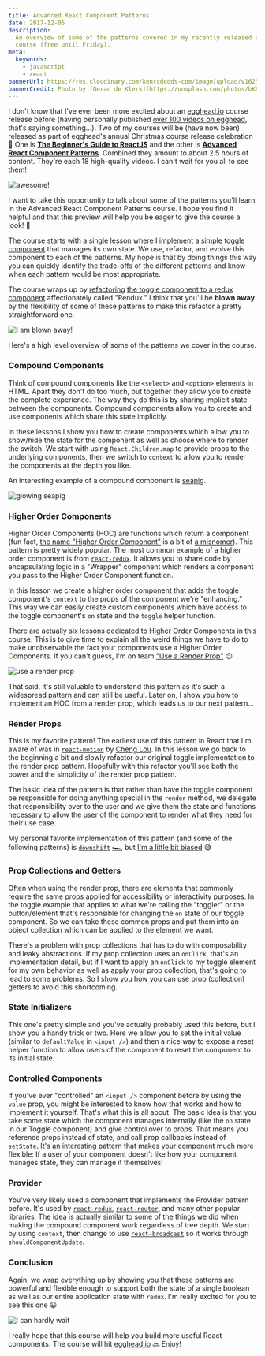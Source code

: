 ```yaml
---
title: Advanced React Component Patterns
date: 2017-12-05
description:
  An overview of some of the patterns covered in my recently released egghead.io
  course (free until Friday).
meta:
  keywords:
    - javascript
    - react
bannerUrl: https://res.cloudinary.com/kentcdodds-com/image/upload/v1625030268/kentcdodds.com/content/blog/advanced-react-component-patterns/images/banner.jpg
bannerCredit: Photo by [Geran de Klerk](https://unsplash.com/photos/bKhETeDV1WM)
---
```


I don't know that I've ever been more excited about an
[egghead.io](http://egghead.io) course release before (having personally
published
[over 100 videos on egghead](https://egghead.io/instructors/kentcdodds), that's
saying something...). Two of my courses will be (have now been) released as part
of egghead's annual Christmas course release celebration 🎉 One is
[**The Beginner's Guide to ReactJS**](https://egghead.io/courses/the-beginner-s-guide-to-reactjs)
and the other is
[**Advanced React Component Patterns**](https://egghead.io/courses/advanced-react-component-patterns).
Combined they amount to about 2.5 hours of content. They're each 18 high-quality
videos. I can't wait for you all to see them!

![awesome!](https://res.cloudinary.com/kentcdodds-com/image/upload/v1625030270/kentcdodds.com/content/blog/advanced-react-component-patterns/images/0.gif)

I want to take this opportunity to talk about some of the patterns you'll learn
in the Advanced React Component Patterns course. I hope you find it helpful and
that this preview will help you be eager to give the course a look! 👀

The course starts with a single lesson where I
[implement](https://github.com/kentcdodds/advanced-react-patterns/blob/736bc941e629af5acae2e827356d6996e923780e/01-intro-to-react-toggled/index.html)
[a simple toggle component](https://cdn.rawgit.com/kentcdodds/advanced-react-patterns/736bc941e629af5acae2e827356d6996e923780e/01-intro-to-react-toggled/index.html)
that manages its own state. We use, refactor, and evolve this component to each
of the patterns. My hope is that by doing things this way you can quickly
identify the trade-offs of the different patterns and know when each pattern
would be most appropriate.

The course wraps up by
[refactoring](https://github.com/kentcdodds/advanced-react-patterns/blob/736bc941e629af5acae2e827356d6996e923780e/18-use-redux-with-render-props/index.html)
[the toggle component to a redux component](https://cdn.rawgit.com/kentcdodds/advanced-react-patterns/736bc941e629af5acae2e827356d6996e923780e/18-use-redux-with-render-props/index.html)
affectionately called "Rendux." I think that you'll be **blown away** by the
flexibility of some of these patterns to make this refactor a pretty
straightforward one.

![I am blown away!](https://res.cloudinary.com/kentcdodds-com/image/upload/v1625030269/kentcdodds.com/content/blog/advanced-react-component-patterns/images/1.gif)

Here's a high level overview of some of the patterns we cover in the course.

### Compound Components

Think of compound components like the `<select>` and `<option>` elements in
HTML. Apart they don't do too much, but together they allow you to create the
complete experience. The way they do this is by sharing implicit state between
the components. Compound components allow you to create and use components which
share this state implicitly.

In these lessons I show you how to create components which allow you to
show/hide the state for the component as well as choose where to render the
switch. We start with using `React.Children.map` to provide props to the
underlying components, then we switch to `context` to allow you to render the
components at the depth you like.

An interesting example of a compound component is
[seapig](https://www.npmjs.com/package/seapig).

![glowing seapig](https://res.cloudinary.com/kentcdodds-com/image/upload/v1625030267/kentcdodds.com/content/blog/advanced-react-component-patterns/images/2.gif)

### Higher Order Components

Higher Order Components (HOC) are functions which return a component (fun fact,
[the name "Higher Order Component"](https://twitter.com/kentcdodds/status/930832776907046912)
is a bit of
[a misnomer](https://twitter.com/kentcdodds/status/930844136617533441)). This
pattern is pretty widely popular. The most common example of a higher order
component is from [`react-redux`](https://www.npmjs.com/package/react-redux). It
allows you to share code by encapsulating logic in a "Wrapper" component which
renders a component you pass to the Higher Order Component function.

In this lesson we create a higher order component that adds the toggle
component's `context` to the props of the component we're "enhancing." This way
we can easily create custom components which have access to the toggle
component's `on` state and the `toggle` helper function.

There are actually six lessons dedicated to Higher Order Components in this
course. This is to give time to explain all the weird things we have to do to
make unobservable the fact your components use a Higher Order Components. If you
can't guess, I'm on team
["Use a Render Prop"](https://cdb.reacttraining.com/use-a-render-prop-50de598f11ce)
😉

![use a render prop](https://res.cloudinary.com/kentcdodds-com/image/upload/v1625030269/kentcdodds.com/content/blog/advanced-react-component-patterns/images/3.gif)

That said, it's still valuable to understand this pattern as it's such a
widespread pattern and can still be useful. Later on, I show you how to
implement an HOC from a render prop, which leads us to our next pattern...

### Render Props

This is my favorite pattern! The earliest use of this pattern in React that I'm
aware of was in [`react-motion`](https://github.com/chenglou/react-motion) by
[Cheng Lou](https://twitter.com/_chenglou). In this lesson we go back to the
beginning a bit and slowly refactor our original toggle implementation to the
render prop pattern. Hopefully with this refactor you'll see both the power and
the simplicity of the render prop pattern.

The basic idea of the pattern is that rather than have the toggle component be
responsible for doing anything special in the `render` method, we delegate that
responsibility over to the user and we give them the state and functions
necessary to allow the user of the component to render what they need for their
use case.

My personal favorite implementation of this pattern (and some of the following
patterns) is [`downshift`](https://github.com/downshift-js/downshift)
[🏎](https://github.com/downshift-js/downshift), but
[I'm a little bit biased](/blog/introducing-downshift-for-react) 😅

### Prop Collections and Getters

Often when using the render prop, there are elements that commonly require the
same props applied for accessibility or interactivity purposes. In the toggle
example that applies to what we're calling the "toggler" or the button/element
that's responsible for changing the `on` state of our toggle component. So we
can take these common props and put them into an object collection which can be
applied to the element we want.

There's a problem with prop collections that has to do with composability and
leaky abstractions. If my prop collection uses an `onClick`, that's an
implementation detail, but if I want to apply an `onClick` to my toggle element
for my own behavior as well as apply your prop collection, that's going to lead
to some problems. So I show you how you can use prop (collection) getters to
avoid this shortcoming.

### State Initializers

This one's pretty simple and you've actually probably used this before, but I
show you a handy trick or two. Here we allow you to set the initial value
(similar to `defaultValue` in `<input />`) and then a nice way to expose a reset
helper function to allow users of the component to reset the component to its
initial state.

### Controlled Components

If you've ever "controlled" an `<input />` component before by using the `value`
prop, you might be interested to know how that works and how to implement it
yourself. That's what this is all about. The basic idea is that you take some
state which the component manages internally (like the `on` state in our Toggle
component) and give control over to props. That means you reference props
instead of state, and call prop callbacks instead of `setState`. It's an
interesting pattern that makes your component much more flexible: If a user of
your component doesn't like how your component manages state, they can manage it
themselves!

### Provider

You've very likely used a component that implements the Provider pattern before.
It's used by [`react-redux`](https://www.npmjs.com/package/react-redux),
[`react-router`](https://www.npmjs.com/package/react-router), and many other
popular libraries. The idea is actually similar to some of the things we did
when making the compound component work regardless of tree depth. We start by
using `context`, then change to use
[`react-broadcast`](https://www.npmjs.com/package/react-broadcast) so it works
through `shouldComponentUpdate`.

### Conclusion

Again, we wrap everything up by showing you that these patterns are powerful and
flexible enough to support both the state of a single boolean as well as our
entire application state with `redux`. I'm really excited for you to see this
one 😀

![I can hardly wait](https://res.cloudinary.com/kentcdodds-com/image/upload/v1625030268/kentcdodds.com/content/blog/advanced-react-component-patterns/images/4.gif)

I really hope that this course will help you build more useful React components.
The course will hit [egghead.io](http://egghead.io) 🔜 Enjoy!
